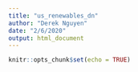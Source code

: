 ```yaml
---
title: "us_renewables_dn"
author: "Derek Nguyen"
date: "2/6/2020"
output: html_document
---
```


```r
knitr::opts_chunk$set(echo = TRUE)
```


